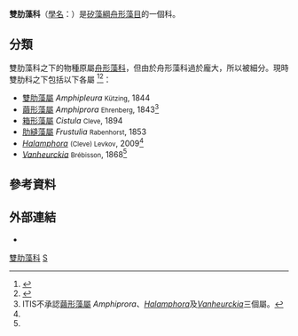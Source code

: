 {{Automatic taxobox
| taxon = Amphipleuraceae
| image = Navicula bullata - Haeckel.jpg
| image_caption = ''[[Navicula|Navicula]] bullata''
| authority = 
| subdivision_ranks = [[屬_(生物)|屬]]
| subdivision = [[#分類|見內文]]
}}
'''雙肋藻科'''（[[學名|學名]]：{{lang|la|'''Amphipleuraceae'''}}）是[[矽藻綱|矽藻綱]][[舟形藻目|舟形藻目]]的一個科。

== 分類 ==
雙肋藻科之下的物種原屬[[舟形藻科|舟形藻科]]，但由於舟形藻科過於龐大，所以被細分。現時雙肋科之下包括以下各屬
<ref name=WoRMS_149642>{{cite WoRMS |author= |year= |title=Amphipleuraceae |id=149642 |accessdate=2013-04-02 |language=en }}</ref><ref name=ITIS_590786>{{ITIS |id=590786 |taxon=Amphipleuraceae  |title=雙肋藻科 }}</ref>：
* [[雙肋藻屬|雙肋藻屬]] ''Amphipleura'' <small>Kützing</small>, 1844
* [[繭形藻屬|繭形藻屬]] ''Amphiprora'' <small>Ehrenberg</small>, 1843<ref name=ITIS_not>ITIS不承認[[繭形藻屬|繭形藻屬]] ''Amphiprora''、''[[Halamphora|Halamphora]]''及''[[Vanheurckia|Vanheurckia]]''三個屬。</ref>
* [[箱形藻屬|箱形藻屬]] ''Cistula'' <small>Cleve</small>, 1894
* [[肋縫藻屬|肋縫藻屬]] ''Frustulia'' <small>Rabenhorst</small>, 1853
* ''[[Halamphora|Halamphora]]'' <small>(Cleve) Levkov</small>, 2009<ref name=ITIS_not />
* ''[[Vanheurckia|Vanheurckia]]'' <small>Brébisson</small>, 1868<ref name=ITIS_not />

== 參考資料 ==
{{Reflist}}

== 外部連結 ==
{{commons category|Amphipleuraceae}}
{{wikispecies-inline|Amphipleuraceae|雙肋藻科}}
*{{NCBI|id=67474}}
{{Taxonbar|from=Q15939671}}

[[Category:雙肋藻科|]]
[[Category:舟形藻目|S]]